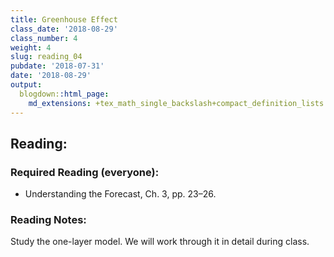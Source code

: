```yaml
---
title: Greenhouse Effect
class_date: '2018-08-29'
class_number: 4
weight: 4
slug: reading_04
pubdate: '2018-07-31'
date: '2018-08-29'
output:
  blogdown::html_page:
    md_extensions: +tex_math_single_backslash+compact_definition_lists
---
```

## Reading:

### Required Reading (everyone):
* Understanding the Forecast, Ch. 3, pp. 23--26.

### Reading Notes:

Study the one-layer model. We will work through it in detail during class.
